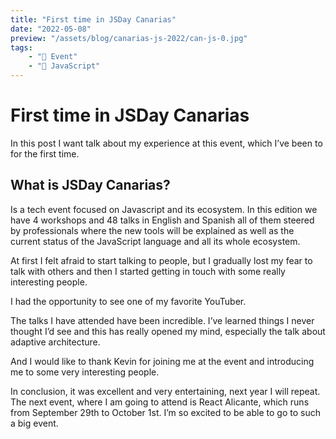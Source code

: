 ```yaml
---
title: "First time in JSDay Canarias"
date: "2022-05-08"
preview: "/assets/blog/canarias-js-2022/can-js-0.jpg"
tags:
    - "🎤 Event"
    - "📒 JavaScript"
---
```


# First time in JSDay Canarias

<MdxImage
    src="/assets/blog/canarias-js-2022/can-js-0.jpg"
    alt="photo"
/>

In this post I want talk about my experience at this event, which I’ve been to for the first time.

## What is JSDay Canarias?

Is a tech event focused on Javascript and its ecosystem. In this edition we have 4 workshops and 48 talks in English and Spanish all of them steered by professionals where the new tools will be explained as well as the current status of the JavaScript language and all its whole ecosystem.

At first I felt afraid to start talking to people, but I gradually lost my fear to talk with others and then I started getting in touch with some really interesting people.

I had the opportunity to see one of my favorite YouTuber.

<MdxImage
    src="/assets/blog/canarias-js-2022/can-js-1.jpg"
    alt="photo"
/>

The talks I have attended have been incredible. I’ve learned things I never thought I’d see and this has really opened my mind, especially the talk about adaptive architecture.

And I would like to thank Kevin for joining me at the event and introducing me to some very interesting people.

<MdxImage
    src="/assets/blog/canarias-js-2022/can-js-2.jpg"
    alt="photo"
/>

In conclusion, it was excellent and very entertaining, next year I will repeat.
The next event, where I am going to attend is React Alicante, which runs from September 29th to October 1st. I’m so excited to be able to go to such a big event.